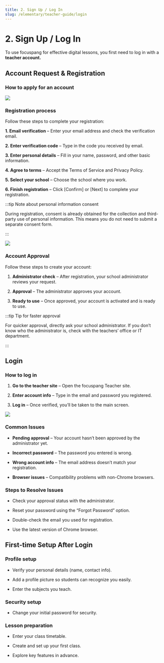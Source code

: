 ```yaml
---
title: 2. Sign Up / Log In
slug: /elementary/teacher-guide/login
---
```



# 2. Sign Up / Log In

To use focuspang for effective digital lessons, you first need to log in with a **teacher account.**

## Account Request & Registration

### How to apply for an account

<Image src="/img/en/elementary/teacher/01-01.jpg" size="lg" />

### Registration process

Follow these steps to complete your registration:

**1. Email verification** – Enter your email address and check the verification email.

**2. Enter verification code** – Type in the code you received by email.

**3. Enter personal details** – Fill in your name, password, and other basic information.

**4. Agree to terms** – Accept the Terms of Service and Privacy Policy.

**5. Select your school** – Choose the school where you work.

**6. Finish registration** – Click [Confirm] or [Next] to complete your registration.

:::tip Note about personal information consent

During registration, consent is already obtained for the collection and third-party use of personal information. This means you do not need to submit a separate consent form.

:::

<Image src="/img/en/elementary/teacher/01-02.jpg" size="lg" />

### Account Approval

Follow these steps to create your account:

1. **Administrator check** – After registration, your school administrator reviews your request.

2. **Approval** – The administrator approves your account.

3. **Ready to use** – Once approved, your account is activated and is ready to use.

:::tip Tip for faster approval

For quicker approval, directly ask your school administrator. If you don’t know who the administrator is, check with the teachers’ office or IT department.

:::

## Login

### How to log in

1. **Go to the teacher site** – Open the focuspang Teacher site.

2. **Enter account info** – Type in the email and password you registered.

3. **Log in** – Once verified, you’ll be taken to the main screen.

<Image src="/img/en/elementary/teacher/01-03.jpg" size="lg" />

### Common Issues

- **Pending approval** – Your account hasn’t been approved by the administrator yet.

- **Incorrect password** – The password you entered is wrong.

- **Wrong account info** – The email address doesn’t match your registration.

- **Browser issues** – Compatibility problems with non-Chrome browsers.

### Steps to Resolve Issues

- Check your approval status with the administrator.

- Reset your password using the “Forgot Password” option.

- Double-check the email you used for registration.

- Use the latest version of Chrome browser.

## First-time Setup After Login

### Profile setup

- Verify your personal details (name, contact info).

- Add a profile picture so students can recognize you easily.

- Enter the subjects you teach.

### Security setup

- Change your initial password for security.

### Lesson preparation

- Enter your class timetable.

- Create and set up your first class.

- Explore key features in advance.
